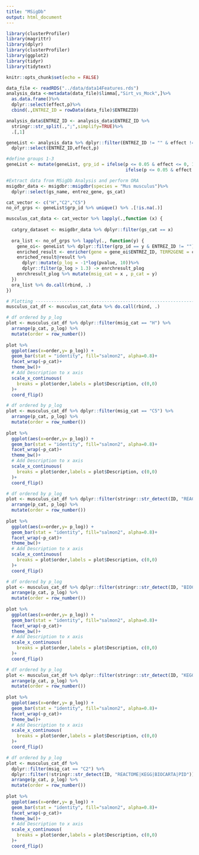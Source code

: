 ---
title: "MSigDb"
output: html_document
---

```{r setup, include=FALSE}
library(clusterProfiler)
library(magrittr)
library(dplyr)
library(clusterProfiler)
library(ggplot2)
library(tidyr)
library(tidytext)

knitr::opts_chunk$set(echo = FALSE)
```


```{r}

data_file <- readRDS("../data/data14Features.rds")
analysis_data <-metadata(data_file)$limma[,"Sirt_vs_Mock",]%>%
  as.data.frame()%>%
  dplyr::select(effect,p)%>%
  cbind(.,ENTREZ_ID = rowData(data_file)$ENTREZID)

analysis_data$ENTREZ_ID <- analysis_data$ENTREZ_ID %>%
  stringr::str_split(.,";",simplify=TRUE)%>%
  .[,1]

geneList <- analysis_data %>% dplyr::filter(ENTREZ_ID != "" & effect != "")%>% 
  dplyr::select(ENTREZ_ID,effect,p)

#define groups 1-3
geneList <- mutate(geneList, grp_id = ifelse(p <= 0.05 & effect <= 0, 1,
                                             ifelse(p <= 0.05 & effect >= 0, 2, 3)))
```

```{r}
#Extract data from MSigDb Analysis and perform ORA
msigdbr_data <- msigdbr::msigdbr(species = "Mus musculus")%>%
  dplyr::select(gs_name, entrez_gene, gs_cat)

cat_vector <- c("H","C2","C5")
no_of_grps <- geneList$grp_id %>% unique() %>% .[!is.na(.)]

musculus_cat_data <- cat_vector %>% lapply(.,function (x) {
  
  catgry_dataset <- msigdbr_data %>% dplyr::filter(gs_cat == x)
  
  ora_list <- no_of_grps %>% lapply(., function(y) {
    gene_oi<- geneList %>% dplyr::filter(grp_id == y & ENTREZ_ID != "")
    enriched_result <- enricher(gene = gene_oi$ENTREZ_ID, TERM2GENE = catgry_dataset,universe = geneList$ENTREZ_ID)
    enriched_result@result %>%
      dplyr::mutate(p_log = -1*log(pvalue, 10))%>%
      dplyr::filter(p_log > 1.3) -> enrchresult_plog
    enrchresult_plog %>% mutate(msig_cat = x , p_cat = y)
  })
  ora_list %>% do.call(rbind, .)
})

# Plotting ----------------------------------------------------------------
musculus_cat_df <- musculus_cat_data %>% do.call(rbind, .) 
```


```{r}

# df ordered by p_log
plot <- musculus_cat_df %>% dplyr::filter(msig_cat == "H") %>%
  arrange(p_cat, p_log) %>%
  mutate(order = row_number())
 
plot %>%
  ggplot(aes(x=order,y= p_log)) +
  geom_bar(stat = "identity", fill="salmon2", alpha=0.8)+
  facet_wrap(~p_cat)+
  theme_bw()+
  # Add Description to x axis
  scale_x_continuous(
    breaks = plot$order,labels = plot$Description, c(0,0)
  )+
  coord_flip()

```

```{r}

# df ordered by p_log
plot <- musculus_cat_df %>% dplyr::filter(msig_cat == "C5") %>%
  arrange(p_cat, p_log) %>%
  mutate(order = row_number())
 
plot %>%
  ggplot(aes(x=order,y= p_log)) +
  geom_bar(stat = "identity", fill="salmon2", alpha=0.8)+
  facet_wrap(~p_cat)+
  theme_bw()+
  # Add Description to x axis
  scale_x_continuous(
    breaks = plot$order,labels = plot$Description, c(0,0)
  )+
  coord_flip()

```

```{r}

# df ordered by p_log
plot <- musculus_cat_df %>% dplyr::filter(stringr::str_detect(ID, "REACTOME")) %>%
  arrange(p_cat, p_log) %>%
  mutate(order = row_number())
 
plot %>%
  ggplot(aes(x=order,y= p_log)) +
  geom_bar(stat = "identity", fill="salmon2", alpha=0.8)+
  facet_wrap(~p_cat)+
  theme_bw()+
  # Add Description to x axis
  scale_x_continuous(
    breaks = plot$order,labels = plot$Description, c(0,0)
  )+
  coord_flip()

```

```{r}

# df ordered by p_log
plot <- musculus_cat_df %>% dplyr::filter(stringr::str_detect(ID, "BIOCARTA")) %>%
  arrange(p_cat, p_log) %>%
  mutate(order = row_number())
 
plot %>%
  ggplot(aes(x=order,y= p_log)) +
  geom_bar(stat = "identity", fill="salmon2", alpha=0.8)+
  facet_wrap(~p_cat)+
  theme_bw()+
  # Add Description to x axis
  scale_x_continuous(
    breaks = plot$order,labels = plot$Description, c(0,0)
  )+
  coord_flip()

```

```{r}

# df ordered by p_log
plot <- musculus_cat_df %>% dplyr::filter(stringr::str_detect(ID, "KEGG")) %>%
  arrange(p_cat, p_log) %>%
  mutate(order = row_number())
 
plot %>%
  ggplot(aes(x=order,y= p_log)) +
  geom_bar(stat = "identity", fill="salmon2", alpha=0.8)+
  facet_wrap(~p_cat)+
  theme_bw()+
  # Add Description to x axis
  scale_x_continuous(
    breaks = plot$order,labels = plot$Description, c(0,0)
  )+
  coord_flip()

```

```{r}

# df ordered by p_log
plot <- musculus_cat_df %>% 
  dplyr::filter(msig_cat == "C2") %>%
  dplyr::filter(!stringr::str_detect(ID, "REACTOME|KEGG|BIOCARTA|PID"))  %>%
  arrange(p_cat, p_log) %>%
  mutate(order = row_number())
 
plot %>%
  ggplot(aes(x=order,y= p_log)) +
  geom_bar(stat = "identity", fill="salmon2", alpha=0.8)+
  facet_wrap(~p_cat)+
  theme_bw()+
  # Add Description to x axis
  scale_x_continuous(
    breaks = plot$order,labels = plot$Description, c(0,0)
  )+
  coord_flip()

```






